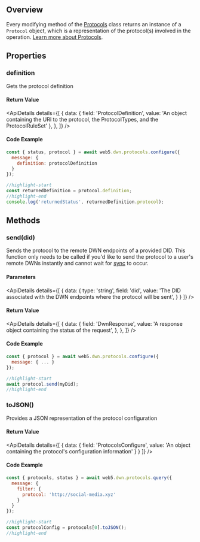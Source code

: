 

## Overview
Every modifying method of the [Protocols](protocols) class returns an instance of a `Protocol` object, which is a representation of the protocol(s) involved in the operation. [Learn more about Protocols](/docs/web5/learn/protocols).

<Divider type="slash"/>

<section class="api-docs">

## Properties

### definition

Gets the protocol definition

#### Return Value

<ApiDetails
  details={[
    {
      data: {
        field: 'ProtocolDefinition',
        value: 'An object containing the URI to the protocol, the ProtocolTypes, and the ProtocolRuleSet'
      },
    },
  ]}
/>

#### Code Example
```js
const { status, protocol } = await web5.dwn.protocols.configure({
  message: {
    definition: protocolDefinition
  }
});

//highlight-start
const returnedDefinition = protocol.definition;
//highlight-end
console.log('returnedStatus', returnedDefinition.protocol);

```

<Divider type="slash"/>

## Methods

### send(did)

Sends the protocol to the remote DWN endpoints of a provided DID. This function only needs to be called if you'd like to send the protocol to a user's remote DWNs instantly and cannot wait for [sync](/docs/web5/learn/sync#sync-intervals) to occur.

#### Parameters

<ApiDetails
  details={[
    {
      data: {
        type: 'string',
        field: 'did',
        value: 'The DID associated with the DWN endpoints where the protocol will be sent',
      }
    }
  ]}
/>


#### Return Value

<ApiDetails
  details={[
    {
      data: {
        field: 'DwnResponse',
        value: 'A response object containing the status of the request',
      },
    },
  ]}
/>



#### Code Example
```js
const { protocol } = await web5.dwn.protocols.configure({
  message: { ... }
});

//highlight-start
await protocol.send(myDid); 
//highlight-end
```


<Divider type="slash"/>

### toJSON()

Provides a JSON representation of the protocol configuration

#### Return Value

<ApiDetails
  details={[
    {
      data: {
        field: 'ProtocolsConfigure',
        value: 'An object containing the protocol\'s configuration information'
      }
    }
  ]}
/>

#### Code Example
```js
const { protocols, status } = await web5.dwn.protocols.query({
  message: {
    filter: {
      protocol: 'http://social-media.xyz'
    }
  }
});

//highlight-start
const protocolConfig = protocols[0].toJSON();
//highlight-end
```

</section>
